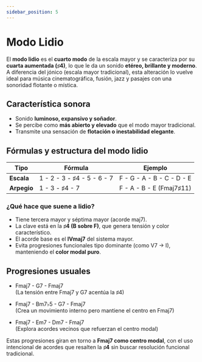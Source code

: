 ```yaml
---
sidebar_position: 5
---
```


# Modo Lidio

El **modo lidio** es el **cuarto modo** de la escala mayor y se caracteriza por su **cuarta aumentada (♯4)**, lo que le da un sonido **etéreo, brillante y moderno**. A diferencia del jónico (escala mayor tradicional), esta alteración lo vuelve ideal para música cinematográfica, fusión, jazz y pasajes con una sonoridad flotante o mística.

## Característica sonora

- Sonido **luminoso, expansivo y soñador**.
- Se percibe como **más abierto y elevado** que el modo mayor tradicional.
- Transmite una sensación de **flotación o inestabilidad elegante**.

## Fórmulas y estructura del modo lidio

| Tipo        | Fórmula                    | Ejemplo                   |
| ----------- | -------------------------- | ------------------------- |
| **Escala**  | 1 - 2 - 3 - ♯4 - 5 - 6 - 7 | F - G - A - B - C - D - E |
| **Arpegio** | 1 - 3 - ♯4 - 7             | F - A - B - E (Fmaj7♯11)  |

### ¿Qué hace que suene a lidio?

- Tiene tercera mayor y séptima mayor (acorde maj7).
- La clave está en la **♯4 (B sobre F)**, que genera tensión y color característico.
- El acorde base es el **IVmaj7** del sistema mayor.
- Evita progresiones funcionales tipo dominante (como V7 → I), manteniendo el **color modal puro**.

## Progresiones usuales

- Fmaj7 - G7 - Fmaj7  
  (La tensión entre Fmaj7 y G7 acentúa la ♯4)

- Fmaj7 - Bm7♭5 - G7 - Fmaj7  
  (Crea un movimiento interno pero mantiene el centro en Fmaj7)

- Fmaj7 - Em7 - Dm7 - Fmaj7  
  (Explora acordes vecinos que refuerzan el centro modal)

Estas progresiones giran en torno a **Fmaj7 como centro modal**, con el uso intencional de acordes que resalten la **♯4** sin buscar resolución funcional tradicional.

<DonateButton />
<Comments />
